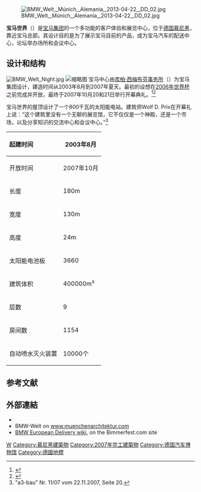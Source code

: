 {{NoteTA
|G1=Motor
}}
[[File:BMW_Welt,_Múnich,_Alemania,_2013-04-22,_DD_02.jpg|thumb]] 

'''宝马世界'''（{{lang-de|BMW Welt}}）是[[BMW|宝马集团]]的一个多功能的客户体验和展览中心，位于[[德国|德国]][[慕尼黑|慕尼黑]]，靠近宝马总部。其设计目的是为了展示宝马目前的产品，成为宝马汽车的配送中心，论坛举办场所和会议中心。

==设计和结构==
[[File:BMW_Welt_Night.jpg|thumb]]
[[File:BMW_Welt,_Múnich,_Alemania,_2013-02-24,_DD_28.JPG|缩略图]]
宝马中心由[[库柏·西梅布芬事务所|库柏·西梅布芬事务所]]（{{lang|en|Coop Himmelb(l)au}}）为宝马集团设计，建造时间从2003年8月到2007年夏天。最初的设想在[[2006年世界杯|2006年世界杯]]之前完成并开放，最终于2007年10月20和21日举行开幕典礼。<ref>{{Cite web |url=http://www.welt.de/muenchen/article1267819/Bauen_fuer_die_Zukunft_.html |title=BMW: Bauen für die Zukunft - Nachrichten München - WELT ONLINE |accessdate=2010-01-29 |archive-date=2008-05-21 |archive-url=https://web.archive.org/web/20080521124016/http://www.welt.de/muenchen/article1267819/Bauen_fuer_die_Zukunft_.html |dead-url=no }}</ref><ref>{{Cite web |url=http://www.bmw.gotik-romanik.de/BMW%20Welt%20Thumbnails/Thumbnails.html |title=IrfanView HTML-Thumbnails |access-date=2010-01-29 |archive-url=https://web.archive.org/web/20090830065942/http://www.bmw.gotik-romanik.de/BMW%20Welt%20Thumbnails/Thumbnails.html |archive-date=2009-08-30 |dead-url=yes }}</ref> 

宝马世界的屋顶设计了一个800千瓦的太阳能电站。建筑师Wolf D. Prix在开幕礼上说：“这个建筑里没有一个无聊的展览馆，它不仅仅是一个神殿，还是一个市场，以及分享知识的交流中心和会议中心。”<ref>"a3-bau" Nr. 11/07 vom 22.11.2007, Seite 20.</ref>

{| class="prettytable"     
! align="left" |起建时间  
|  2003年8月
|-  
! align="left" |开放时间  
|  2007年10月
|-  
! align="left" |长度  
|  180m
|-   
! align="left" |宽度  
|  130m
|-  
! align="left" |高度  
|  24m
|-  
! align="left" |太阳能电池板  
|  3660
|-   
! align="left" |建筑体积  
|  400000m³
|-   
! align="left" |层数  
|  9
|- 
! align="left" |房间数  
|  1154
|- 
! align="left" |自动喷水灭火装置  
|  10000个
|}

==参考文献==
{{Reflist}}

== 外部連結 ==
{{Commonscat|BMW Welt|BMW世界}}
*{{official|http://www.bmw-welt.com/en/}}
* BMW-Welt on [http://www.muenchenarchitektur.com/index.php4?sessionid=13f8d87335d86059985f33fa112f8c7c&lang=1&p_id=7&aACTION=aARTICLE&aID=31 www.muenchenarchitektur.com]{{Wayback|url=http://www.muenchenarchitektur.com/index.php4?sessionid=13f8d87335d86059985f33fa112f8c7c&lang=1&p_id=7&aACTION=aARTICLE&aID=31 |date=20120315103639 }}
* [http://www.bimmerfest.com/wiki/index.php?title=BMW_European_Delivery BMW European Delivery wiki]{{Wayback|url=http://www.bimmerfest.com/wiki/index.php?title=BMW_European_Delivery |date=20141023004606 }}, on the Bimmerfest.com site
{{coord|48|10|37|N|11|33|24|E|type:landmark|display=title}}

[[Category:宝马汽车|W]]
[[Category:慕尼黑建築物|Category:慕尼黑建築物]]
[[Category:2007年完工建築物|Category:2007年完工建築物]]
[[Category:德国汽车博物馆|Category:德国汽车博物馆]]
[[Category:德國地標|Category:德國地標]]